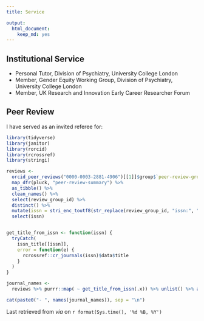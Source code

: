 ```yaml
---
title: Service

output:
  html_document:
    keep_md: yes
---
```

## Institutional Service

- Personal Tutor, Division of Psychiatry, University College London
- Member, Gender Equity Working Group, Division of Psychiatry, University College London
- Member, UK Research and Innovation Early Career Researcher Forum

## Peer Review

I have served as an invited referee for:  

```r
library(tidyverse)
library(janitor)
library(rorcid)
library(rcrossref)
library(stringi)

reviews <-
  orcid_peer_reviews("0000-0003-2881-4906")[[1]]$group$`peer-review-group` %>%
  map_dfr(pluck, "peer-review-summary") %>%
  as_tibble() %>%
  clean_names() %>%
  select(review_group_id) %>%
  distinct() %>%
  mutate(issn = stri_enc_toutf8(str_replace(review_group_id, "issn:", ""))) %>%
  select(issn)


get_title_from_issn <- function(issn) {
  tryCatch(
    issn_title[[issn]],
    error = function(e) {
      rcrossref::cr_journals(issn)$data$title
    }
  )
}

journal_names <-
  reviews %>% purrr::map( ~ get_title_from_issn(.x)) %>% unlist() %>% as_tibble() %>% mutate(value = gsub("Men s", "Men's", value)) %>% arrange(value) %>% mutate(value = str_squish(value)) %>% pivot_wider(names_from = value)

cat(paste0("- ", names(journal_names)), sep = "\n")
```  

Last retrieved from <a href="https://publons.com/researcher/1396604/justin-c-yang"><i class="ai ai-publons"></i></a> *via* <a href = "https://orcid.org/0000-0003-2881-4906"><i class="ai ai-orcid"></i></a> on `r format(Sys.time(), '%d %B, %Y')`
